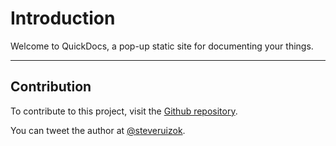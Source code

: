 # Introduction

Welcome to QuickDocs, a pop-up static site for documenting your things.

---

## Contribution

To contribute to this project, visit the
[Github repository](https://github.com/steveruizok/react-decal).

You can tweet the author at [@steveruizok](http://twitter.com/steveruizok).
